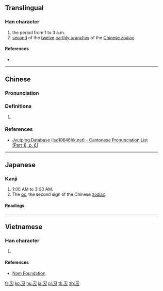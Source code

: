 {{also|丑}}<!-- may be replaced by zh-forms -->
{{character info/new}}

==Translingual==

===Han character===
{{Han char|rn=1|rad=一|as=03|sn=4|four=|canj=SKM|ids=⿱刃一}}

# the period from 1 to 3 a.m.
# [[second]] of the [[twelve]] [[earthly branch]]es of the [[w:Chinese zodiac|Chinese zodiac]]

====References====
* {{Han ref|kx=0077.061|dkj=00028|hdz=10013.021|uh=4E12|ud=19986}}

----

==Chinese==
{{zh-forms}}

===Pronunciation===
{{zh-pron
|m=chǒu
|c=ng5,m5
|h=
|mn=
|w=
|ma=|ma2=
|cat=n
}}

===Definitions===
{{zh-hanzi}}

# {{rfdef|lang=zh}}

===References===
* [http://www.iso10646hk.net/jp/document/download.jsp Jyutping Database (iso10646hk.net) - Cantonese Pronunciation List (Part 1), p. 61]

----

==Japanese==

===Kanji===
{{ja-kanji|grade=uc|rs=一03}}

# 1:00 AM to 3:00 AM.
# The [[ox]], the second sign of the Chinese [[zodiac]].

====Readings====
{{ja-readings
|on=[[ちゅう]] (chū)
|kun=[[うし]] (ushi)
}}

----

==Vietnamese==

===Han character===
{{vi-hantu|[[giấu]]|rs=一03}}

# {{defn|lang=vi|sort=一03}}

====References====
* [http://nomfoundation.org/common/nom_details.php?codepoint=4e12 Nom Foundation]

[[fr:丒]]
[[ko:丒]]
[[hu:丒]]
[[ja:丒]]
[[pl:丒]]
[[th:丒]]
[[zh:丒]]
